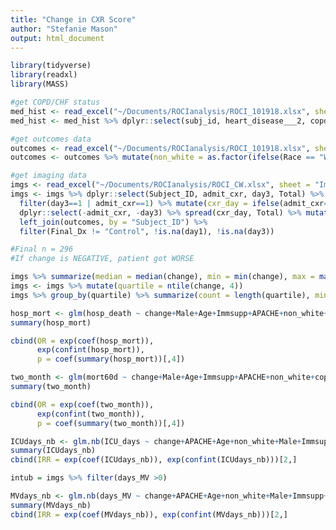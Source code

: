 ```yaml
---
title: "Change in CXR Score"
author: "Stefanie Mason"
output: html_document
---
```


```r
library(tidyverse)
library(readxl)
library(MASS)
```

```r
#get COPD/CHF status
med_hist <- read_excel("~/Documents/ROCIanalysis/ROCI_101918.xlsx", sheet = "baseline_data", range = cell_cols(1:32))
med_hist <- med_hist %>% dplyr::select(subj_id, heart_disease___2, copd) %>% rename(Subject_ID = subj_id) %>% mutate(chf = as.factor(heart_disease___2), copd = as.factor(copd)) %>% dplyr::select(-heart_disease___2)

#get outcomes data
outcomes <- read_excel("~/Documents/ROCIanalysis/ROCI_101918.xlsx", sheet = "Outcomes", range = cell_cols(1:27))
outcomes <- outcomes %>% mutate(non_white = as.factor(ifelse(Race == "White, non-Hispanic origin", 0, 1)), hosp_death = as.factor(ifelse(DC_coded == 0 | DC_coded == 1, 1, 0)), Immsupp = as.factor(Immsupp), Male = as.factor(Male)) %>% dplyr::select(-intub, -extub, -ICU_admit, -ICU_dc, -Hosp_admit, -Hosp_dc, -BMI, -imgs) %>% left_join(med_hist, by = "Subject_ID")

#get imaging data
imgs <- read_excel("~/Documents/ROCIanalysis/ROCI_CW.xlsx", sheet = "Imaging_e", range = cell_cols(1:15))
imgs <- imgs %>% dplyr::select(Subject_ID, admit_cxr, day3, Total) %>% 
  filter(day3==1 | admit_cxr==1) %>% mutate(cxr_day = ifelse(admit_cxr==1,"day1","day3")) %>% 
  dplyr::select(-admit_cxr, -day3) %>% spread(cxr_day, Total) %>% mutate(change = day1 - day3) %>%
  left_join(outcomes, by = "Subject_ID") %>% 
  filter(Final_Dx != "Control", !is.na(day1), !is.na(day3)) 

#Final n = 296
#If change is NEGATIVE, patient got WORSE
```

```r
imgs %>% summarize(median = median(change), min = min(change), max = max(change), count=length(change))
imgs <- imgs %>% mutate(quartile = ntile(change, 4))
imgs %>% group_by(quartile) %>% summarize(count = length(quartile), min = min(change), max = max(change))
```


```r
hosp_mort <- glm(hosp_death ~ change+Male+Age+Immsupp+APACHE+non_white+copd+chf, family=binomial(link='logit'), data=imgs)
summary(hosp_mort)

cbind(OR = exp(coef(hosp_mort)),
      exp(confint(hosp_mort)),
      p = coef(summary(hosp_mort))[,4])
```

```r
two_month <- glm(mort60d ~ change+Male+Age+Immsupp+APACHE+non_white+copd+chf, family=binomial(link='logit'), data=imgs)
summary(two_month)

cbind(OR = exp(coef(two_month)),
      exp(confint(two_month)),
      p = coef(summary(two_month))[,4])
```

```r
ICUdays_nb <- glm.nb(ICU_days ~ change+APACHE+Age+non_white+Male+Immsupp+copd+chf, data=imgs)
summary(ICUdays_nb)
cbind(IRR = exp(coef(ICUdays_nb)), exp(confint(ICUdays_nb)))[2,]
```

```r
intub = imgs %>% filter(days_MV >0)

MVdays_nb <- glm.nb(days_MV ~ change+APACHE+Age+non_white+Male+Immsupp+copd+chf, data=intub)
summary(MVdays_nb)
cbind(IRR = exp(coef(MVdays_nb)), exp(confint(MVdays_nb)))[2,]
```

